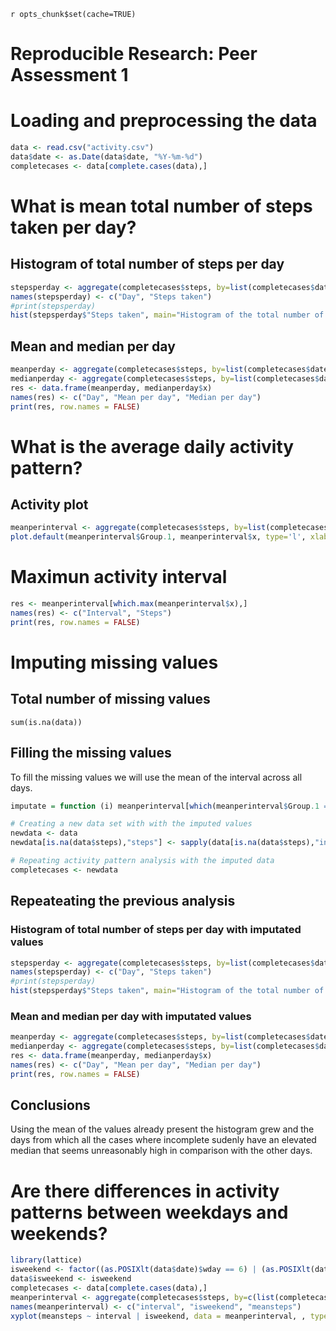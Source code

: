 `r opts_chunk$set(cache=TRUE)`

Reproducible Research: Peer Assessment 1
=========================================================

# Loading and preprocessing the data
```r
data <- read.csv("activity.csv")
data$date <- as.Date(data$date, "%Y-%m-%d")
completecases <- data[complete.cases(data),]
```

# What is mean total number of steps taken per day?
## Histogram of total number of steps per day
```r
stepsperday <- aggregate(completecases$steps, by=list(completecases$date), FUN=sum)
names(stepsperday) <- c("Day", "Steps taken")
#print(stepsperday)
hist(stepsperday$"Steps taken", main="Histogram of the total number of steps per day", xlab="Steps")
```

## Mean and median per day
```r
meanperday <- aggregate(completecases$steps, by=list(completecases$date), FUN=mean)
medianperday <- aggregate(completecases$steps, by=list(completecases$date), FUN=median)
res <- data.frame(meanperday, medianperday$x)
names(res) <- c("Day", "Mean per day", "Median per day")
print(res, row.names = FALSE)
```

# What is the average daily activity pattern?
## Activity plot
```r
meanperinterval <- aggregate(completecases$steps, by=list(completecases$interval), FUN=mean)
plot.default(meanperinterval$Group.1, meanperinterval$x, type='l', xlab="Interval", ylab="Average number of steps")
```

# Maximun activity interval
```r
res <- meanperinterval[which.max(meanperinterval$x),]
names(res) <- c("Interval", "Steps")
print(res, row.names = FALSE)
```

# Imputing missing values
## Total number of missing values
```{recho=TRUE}
sum(is.na(data))
```

## Filling the missing values
To fill the missing values we will use the mean of the interval across all days.
```r
imputate = function (i) meanperinterval[which(meanperinterval$Group.1 == i),"x"]

# Creating a new data set with with the imputed values
newdata <- data
newdata[is.na(data$steps),"steps"] <- sapply(data[is.na(data$steps),"interval"], imputate)

# Repeating activity pattern analysis with the imputed data
completecases <- newdata
```

## Repeateating the previous analysis
### Histogram of total number of steps per day with imputated values
```r
stepsperday <- aggregate(completecases$steps, by=list(completecases$date), FUN=sum)
names(stepsperday) <- c("Day", "Steps taken")
#print(stepsperday)
hist(stepsperday$"Steps taken", main="Histogram of the total number of steps per day with imputated values", xlab="Steps")
```

### Mean and median per day with imputated values
```r
meanperday <- aggregate(completecases$steps, by=list(completecases$date), FUN=mean)
medianperday <- aggregate(completecases$steps, by=list(completecases$date), FUN=median)
res <- data.frame(meanperday, medianperday$x)
names(res) <- c("Day", "Mean per day", "Median per day")
print(res, row.names = FALSE)
```

## Conclusions
Using the mean of the values already present the histogram grew and the days from which all the cases where incomplete sudenly have an elevated median that seems unreasonably high in comparison with the other days.

# Are there differences in activity patterns between weekdays and weekends?
```r
library(lattice)
isweekend <- factor((as.POSIXlt(data$date)$wday == 6) | (as.POSIXlt(data$date)$wday == 7), labels = c("weekday", "weekend"))
data$isweekend <- isweekend
completecases <- data[complete.cases(data),]
meanperinterval <- aggregate(completecases$steps, by=c(list(completecases$interval),list(completecases$isweekend)), FUN=mean)
names(meanperinterval) <- c("interval", "isweekend", "meansteps")
xyplot(meansteps ~ interval | isweekend, data = meanperinterval, , type="l", layout = c(1, 2))
```

